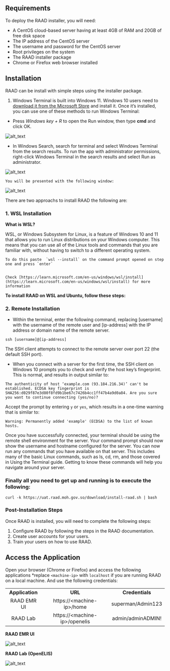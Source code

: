 ## Requirements

To deploy the RAAD installer, you will need:

* A CentOS cloud-based server having at least 4GB of RAM and 20GB of free disk space
* The IP address of the CentOS server
* The username and password for the CentOS server
* Root privileges on the system
* The RAAD installer package
* Chrome or Firefox web browser installed


## Installation

RAAD can be install with simple steps using the installer package.

1. Windows Terminal is built into Windows 11. Windows 10 users need to [download it from the Microsoft Store](https://apps.microsoft.com/store/detail/windows-terminal/9N0DX20HK701) and install it. Once it’s installed, you can use one of these methods to run Windows Terminal:
*  Press _Windows key + R_ to open the Run window, then type **cmd** and click OK.


![alt_text](https://lh6.googleusercontent.com/spkjTtC4WqOrwf61RNbDqTW9OuS9MONO4bPq7mNK_V4poAdc6m0Lzc5TdSkLJH9MTg4pjhiBVUTo4XbDSfQW69haR4m2HW3ZB5aY_4DEqEF92_-eeYAzlSgSdY_42PU1UVGMYc4M4HGzxXBLL0Mrzfg)


* In Windows Search, search for terminal and select Windows Terminal from the search results. To run the app with administrator permissions, right-click Windows Terminal in the search results and select Run as administrator.


![alt_text](https://lh4.googleusercontent.com/n733-QO0QB4Epvsjt5wba1jw3rlQ2N2mxANR6Di8mZJZbhBeuPMNJ3RMhwQubPlRVO6kyQFw1lbgEpRoZzrPH1KwKNSSDiQ7YQ1YgW-_HP8rjmIIKzpKqh9EYFLAWWQimBNl9Iz879gExkQqXbl_HUA)



    You will be presented with the following window:


![alt_text](https://lh4.googleusercontent.com/QwM4mQPkCINHx5PN1Kyf4QfKue1M-6bo_ADt7ItiLPX175iRf8s8byz6AkpKuRiCgDe5ufbYOQYorXLZubmCVHg1gB5PiqvjzMeXTic5C6OaDEj6f9Ma6gM3gKSf7fEb_S4qeD-IxoBrletxgJK8oDE)



There are two approachs to install RAAD the following are:

### 1. WSL Installation 

**What is WSL?**

WSL, or Windows Subsystem for Linux, is a feature of Windows 10 and 11 that allows you to run Linux distributions on your Windows computer. This means that you can use all of the Linux tools and commands that you are familiar with, without having to switch to a different operating system.

    To do this paste  `wsl --install` on the command prompt opened on step one and press `enter`


    Check [https://learn.microsoft.com/en-us/windows/wsl/install](https://learn.microsoft.com/en-us/windows/wsl/install) for more information
**To install RAAD on WSL and Ubuntu, follow these steps:**

### 2. Remote Installation 

- Within the terminal, enter the following command, replacing [username] with the username of the remote user and [ip-address] with the IP address or domain name of the remote server.

`
ssh [username]@[ip-address]
`

The SSH client attempts to connect to the remote server over port 22 (the default SSH port).

- When you connect with a server for the first time, the SSH client on Windows 10 prompts you to check and verify the host key’s fingerprint. This is normal, and results in output similar to:

`
The authenticity of host ‘example.com (93.184.216.34)’ can't be established.
ECDSA key fingerprint is SHA256:d029f87e3d80f8fd9b1be67c7426b4cc1ff47b4a9d0a84.
Are you sure you want to continue connecting (yes/no)?
`

Accept the prompt by entering `y` or `yes`, which results in a one-time warning that is similar to:

`
Warning: Permanently added 'example' (ECDSA) to the list of known hosts.
`

Once you have successfully connected, your terminal should be using the remote shell environment for the server. Your command prompt should now show the username and hostname configured for the server. You can now run any commands that you have available on that server. This includes many of the basic Linux commands, such as ls, cd, rm, and those covered in Using the Terminal guide. Getting to know these commands will help you navigate around your server.


### Finally all you need to get up and running is to execute the following:

`
curl -k https://uat.raad.moh.gov.so/download/install-raad.sh | bash
`


### Post-Installation Steps

Once RAAD is installed, you will need to complete the following steps:



1. Configure RAAD by following the steps in the RAAD documentation.
2. Create user accounts for your users.
3. Train your users on how to use RAAD.


## Access the Application

Open your browser (Chrome or Firefox) and access the following applications *replace `<machine-ip>` with `localhost` if you are running RAAD on a local machine. And use the following credentials:



|                 |                                 |                   |
| :-------------: | :-----------------------------: | :---------------: |
| **Application** |             **URL**             |  **Credentials**  |
|   RAAD EMR UI   |   https\://\<machine-ip>/home   | superman/Admin123 |
|     RAAD Lab    | https\://\<machine-ip>/openelis | admin/adminADMIN! |


**RAAD EMR UI**

![alt_text](https://lh5.googleusercontent.com/-ZZCHf9ZlKt1Wvmm1PdThh2SR5OuZy11GMNB9SirCfMj4hwaqgbZX_MNhlrFDxKjClSb7Lf-pPCEcZBNY1IOJBlwBZNy67qJOTnNNR2HyWDh4uvS7nX8C2AyW1YvYvCfszzwGHIoY1jMVj5j5lqObjw)


**RAAD Lab (OpenELIS)**


![alt_text](https://lh4.googleusercontent.com/6SB5I9wvM6Rqi56A72513-X1K2tpxJ3OPZ6G1hfZrj6zteArKnLr2cAvctjgYUtC_RV64fLCy5yQExGNLx9xE0r-w-ppeGsvVPpJuPauBSOBkTHSIlWlMrm19ebtTTLezeEjvI7962hCxZfL4QZUYf0)